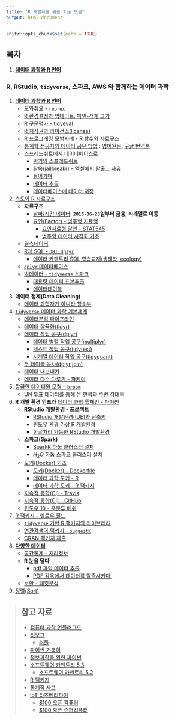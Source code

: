 ```yaml
---
title: "R 개발자를 위한 tip 모음"
output: html_document
---
```


```r
knitr::opts_chunk$set(echo = TRUE)
```




## 목차

1. **[데이터 과학과 R 언어](ds001-ds-rlang.html)**





### R, RStudio, `tidyverse`, 스파크, AWS 와 함께하는 데이터 과학 

1. **[데이터 과학과 R 언어](ds-r-lang.html)**
    - [도와줘요 - `reprex`](ds-r-reprex.html) 
    - [R 환경설정과 업데이트, 파일-객체 크기](ds-r-environment.html) 
    - [R 구문평가 - tidyeval](ds-r-tidyeval.html) 
    - [R 저작권과 라이선스(license)](ds-r-license.html) 
    - [R 프로그래밍 모범사례 - R 함수와 자료구조](ds-writing-fn.html)
    - [통계학 전공자와 데이터 공유 방법](ds-datasharing.html) : [영어원문](https://github.com/jtleek/datasharing), [구글 번역본](ds-datasharing-translation.html) 
    - [스프레드쉬트에서 데이터베이스로](http://statkclee.github.io/capstone-novice-spreadsheet-biblio/)
        - [위기의 스프레드쉬트](ds-why-not-excel.html)
        - [탈옥(jailbreakr) -- 엑셀에서 탈출... 자유](ds-xls.html)    
        - [들어가며](http://statkclee.github.io/capstone-novice-spreadsheet-biblio/01-intro.html)
        - [데이터 추출](http://statkclee.github.io/capstone-novice-spreadsheet-biblio/02-extract.html)
        - [데이터베이스에 데이터 저장](http://statkclee.github.io/capstone-novice-spreadsheet-biblio/03-db.html)
1. [측도와 R 자료구조](ds-data-structure.html)
    - **자료구조**
        - [날짜/시간 데이터](https://statkclee.github.io/finance/): **`2018-06-23`일부터 금융, 시계열로 이동**
        - [요인(Factor) - 범주형 자료형](ds-factor-cdata.html)
            - [요인자료형 달인 - STAT545](ds-factor-stat545.html)
            - [범주형 데이터 시각화 기초](ds-factor-dplyr-mosaic.html)
    - [결측데이터](ds-missing.html)
    - [R과 SQL - `DBI`, `dplyr`](data-handling-sql.html) 
        - [데이터 카펜트리 SQL 학습교재(생태학, ecology)](https://statkclee.github.io/sql-ecology-lesson/)
    - [`dplyr` 데이터베이스](ds-dplyr-sql.html)        
    - [빅데이터 - `tidyverse` 스파크](ds-tidyverse-spark.html)   
        - [대용량 데이터 표본추출](http://statkclee.github.io/ml/ml-random-sampling.html)    
        - [데이터테이블](data-handling-datatable.html)
1. **데이터 정제(Data Cleaning)**
    - [데이터 과학자가 아니라 청소부](ds-janitor.html)
1. [`tidyverse` 데이터 과학 기본체계](ds-tidyverse.html)
    - [데이터분석 파이프라인](data-handling-pipeline.html)
    - [데이터 깔끔화(tidyr)](data-handling-tidyr.html)
    - [데이터 작업 공구(dplyr)](data-handling-dplyr.html)
        - [데이터 병렬 작업 공구(multiplyr)](data-handling-multiplyr.html) 
        - [텍스트 작업 공구(tidytext)](data-handling-tidytext.html) 
        - [시계열 데이터 작업 공구(tidyquant)](data-handling-tidyquant.html) 
    - [두 테이블 동사(dplyr join)](ds-dplyr-join.html)
    - [데이터 내보내기](data-handling-export.html)
    - [데이터 다수 다루기 - 파케이](ds-manip-multiple-data.html)        
1. [깔끔한 데이터와 모형 -- `broom`](ds-broom-tidy-model.html)
    - [UN 투표 데이터를 통해 본 한국과 주변 강대국](ds-viz-un.html) 
1. **R 개발 환경 인프라** [데이터 과학 툴체인 - 파이썬](http://statkclee.github.io/raspberry-pi/raspberry-pi-programming-science.html)
    - **[RStudio 개발환경 - 프로젝트](rstudio-project.html)**
        - [RStudio 개발환경(IDE)과 단축키](rstudio.html)
        - [윈도우 환경 가상 R 개발환경](ds-virtual-window.html)
        - [한글처리 가능한 RStudio 개발환경](toolchain-shiny-rstudio.html)        
    - **[스파크(Spark)](http://statkclee.github.io/parallel-r/spark-mooc.html)**
        - [SparkR 하둡 클러스터 설치](ds-spark-hadoop-install.html)
        - [$H_2 O$ 하둡 스파크 클러스터 설치](ds-h2o-spark-hadoop.html)
    - [도커(Docker) 기초](toolchain-docker-basic.html)
        - [도커(Docker) - Dockerfile](toolchain-docker-dockerfile.html)
        - [데이터 과학 도커 - R](toolchain-docker-r.html)  
        - [데이터 과학 도커 - R 팩키지](toolchain-docker-r-pkgs.html)  
    - [지속적 통합(CI) - Travis](toolchain-ci-travis.html)    
    - [지속적 통합(CI) - GitHub](toolchain-travis-github.html)
    - [윈도우 10 - 우분투 배쉬](ds-windows-bash.html)
1. [R 팩키지 - 헬로우 월드](r-pkg-hello-world.html)
    - [`tidyverse` 기반 R 팩키지와 라이브러리](data-science-library.html)
    - [연관검색어 팩키지 - `suggestK`](r-pkg-suggestK.html)
    - [CRAN 팩키지 제출](r-pkg-cran.html)
1. **[다양한 데이터](https://statkclee.github.io/ingest-data/)**
    - [공간통계 - 지리정보](https://statkclee.github.io/spatial/)
    - **R 눈을 달다**
        - [pdf 파일 데이터 추출](ds-extract-text-from-pdf.html)
        - [PDF 감옥에서 데이터를 탈출시키다.](ds-extract-text-from-pdf-survey.html)
    - [보안 - 패킷분석](ds-packet.html)
1. [정렬(Sort)](data-handling-sorting.html) 


> ## 참고 자료 {.prereq}
> 
>
> - [컴퓨터 과학 언플러그드](http://unplugged.xwmooc.org)  
> - [리보그](http://reeborg.xwmooc.org)  
>      - [러플](http://rur-ple.xwmooc.org)  
> - [파이썬 거북이](http://swcarpentry.github.io/python-novice-turtles/index-kr.html)  
> - [정보과학을 위한 파이썬](http://python.xwmooc.org)  
> - [소프트웨어 카펜트리 5.3](http://statkclee.github.io/swcarpentry-version-5-3-new/)
>     - [소프트웨어 카펜트리 5.2](http://swcarpentry.xwmooc.org)
> - [R 팩키지](http://r-pkgs.xwmooc.org/)
> - [통계적 사고](http://think-stat.xwmooc.org/)
> - [IoT 라즈베리파이](http://raspberry-pi.xwmooc.org/)
>     - [$100 오픈 컴퓨터](http://computer.xwmooc.org/)   
>     - [$100 오픈 슈퍼컴퓨터](http://computers.xwmooc.org/)
